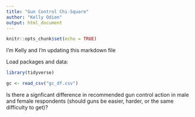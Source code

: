 ```yaml
---
title: "Gun Control Chi-Square"
author: "Kelly Odion"
output: html_document
---
```


```r
knitr::opts_chunk$set(echo = TRUE)
```

I'm Kelly and I'm updating this markdown file

Load packages and data:

```r
library(tidyverse)

gc <- read_csv("gc_df.csv")
```

Is there a signficant difference in recommended gun control action in male and female respondents (should guns be easier, harder, or the same difficulty to get)? 



